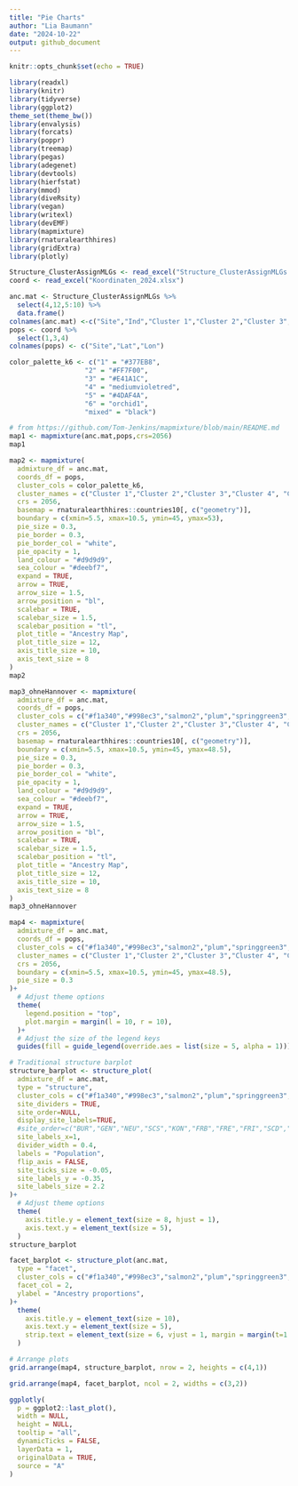 ```yaml
---
title: "Pie Charts"
author: "Lia Baumann"
date: "2024-10-22"
output: github_document
---
```


```r
knitr::opts_chunk$set(echo = TRUE)
```

```r
library(readxl)
library(knitr)
library(tidyverse)
library(ggplot2)
theme_set(theme_bw())
library(envalysis)
library(forcats)
library(poppr)
library(treemap)
library(pegas)
library(adegenet)
library(devtools)
library(hierfstat)
library(mmod)
library(diveRsity)
library(vegan)
library(writexl)
library(devEMF)
library(mapmixture)
library(rnaturalearthhires)
library(gridExtra)
library(plotly)

Structure_ClusterAssignMLGs <- read_excel("Structure_ClusterAssignMLGs.xlsx")
coord <- read_excel("Koordinaten_2024.xlsx")

anc.mat <- Structure_ClusterAssignMLGs %>%
  select(4,12,5:10) %>%
  data.frame()
colnames(anc.mat) <-c("Site","Ind","Cluster 1","Cluster 2","Cluster 3","Cluster 4","Cluster 5","Cluster 6")
pops <- coord %>%
  select(1,3,4)
colnames(pops) <- c("Site","Lat","Lon")

color_palette_k6 <- c("1" = "#377EB8",
                   "2" = "#FF7F00",
                   "3" = "#E41A1C",
                   "4" = "mediumvioletred",
                   "5" = "#4DAF4A",
                   "6" = "orchid1",
                   "mixed" = "black")
```

```r
# from https://github.com/Tom-Jenkins/mapmixture/blob/main/README.md
map1 <- mapmixture(anc.mat,pops,crs=2056)
map1

map2 <- mapmixture(
  admixture_df = anc.mat,
  coords_df = pops,
  cluster_cols = color_palette_k6,
  cluster_names = c("Cluster 1","Cluster 2","Cluster 3","Cluster 4", "Cluster 5","Cluster 6"),
  crs = 2056,
  basemap = rnaturalearthhires::countries10[, c("geometry")],
  boundary = c(xmin=5.5, xmax=10.5, ymin=45, ymax=53),
  pie_size = 0.3,
  pie_border = 0.3,
  pie_border_col = "white",
  pie_opacity = 1,
  land_colour = "#d9d9d9",
  sea_colour = "#deebf7",
  expand = TRUE,
  arrow = TRUE,
  arrow_size = 1.5,
  arrow_position = "bl",
  scalebar = TRUE,
  scalebar_size = 1.5,
  scalebar_position = "tl",
  plot_title = "Ancestry Map",
  plot_title_size = 12,
  axis_title_size = 10,
  axis_text_size = 8
)
map2

map3_ohneHannover <- mapmixture(
  admixture_df = anc.mat,
  coords_df = pops,
  cluster_cols = c("#f1a340","#998ec3","salmon2","plum","springgreen3","turquoise3"),
  cluster_names = c("Cluster 1","Cluster 2","Cluster 3","Cluster 4", "Cluster 5","Cluster 6"),
  crs = 2056,
  basemap = rnaturalearthhires::countries10[, c("geometry")],
  boundary = c(xmin=5.5, xmax=10.5, ymin=45, ymax=48.5),
  pie_size = 0.3,
  pie_border = 0.3,
  pie_border_col = "white",
  pie_opacity = 1,
  land_colour = "#d9d9d9",
  sea_colour = "#deebf7",
  expand = TRUE,
  arrow = TRUE,
  arrow_size = 1.5,
  arrow_position = "bl",
  scalebar = TRUE,
  scalebar_size = 1.5,
  scalebar_position = "tl",
  plot_title = "Ancestry Map",
  plot_title_size = 12,
  axis_title_size = 10,
  axis_text_size = 8
)
map3_ohneHannover

map4 <- mapmixture(
  admixture_df = anc.mat,
  coords_df = pops,
  cluster_cols = c("#f1a340","#998ec3","salmon2","plum","springgreen3","turquoise3"),
  cluster_names = c("Cluster 1","Cluster 2","Cluster 3","Cluster 4", "Cluster 5","Cluster 6"),
  crs = 2056,
  boundary = c(xmin=5.5, xmax=10.5, ymin=45, ymax=48.5),
  pie_size = 0.3
)+
  # Adjust theme options
  theme(
    legend.position = "top",
    plot.margin = margin(l = 10, r = 10),
  )+
  # Adjust the size of the legend keys
  guides(fill = guide_legend(override.aes = list(size = 5, alpha = 1)))

# Traditional structure barplot
structure_barplot <- structure_plot(
  admixture_df = anc.mat,
  type = "structure",
  cluster_cols = c("#f1a340","#998ec3","salmon2","plum","springgreen3","turquoise"),
  site_dividers = TRUE,
  site_order=NULL,
  display_site_labels=TRUE,
  #site_order=c("BUR","GEN","NEU","SCS","KON","FRB","FRE","FRI","SCD","SCG","SCL","WSL","LIM","BRU","RIE","TRO","ALD","UST","BAR","UEB","BOB","BOH","HAN"),
  site_labels_x=1,
  divider_width = 0.4,
  labels = "Population",
  flip_axis = FALSE,
  site_ticks_size = -0.05,
  site_labels_y = -0.35,
  site_labels_size = 2.2
)+
  # Adjust theme options
  theme(
    axis.title.y = element_text(size = 8, hjust = 1),
    axis.text.y = element_text(size = 5),
  )
structure_barplot

facet_barplot <- structure_plot(anc.mat,
  type = "facet",
  cluster_cols = c("#f1a340","#998ec3","salmon2","plum","springgreen3","turquoise"),
  facet_col = 2,
  ylabel = "Ancestry proportions",
)+
  theme(
    axis.title.y = element_text(size = 10),
    axis.text.y = element_text(size = 5),
    strip.text = element_text(size = 6, vjust = 1, margin = margin(t=1.5, r=0, b=1.5, l=0)),
  )

# Arrange plots
grid.arrange(map4, structure_barplot, nrow = 2, heights = c(4,1))

grid.arrange(map4, facet_barplot, ncol = 2, widths = c(3,2))

ggplotly(
  p = ggplot2::last_plot(),
  width = NULL,
  height = NULL,
  tooltip = "all",
  dynamicTicks = FALSE,
  layerData = 1,
  originalData = TRUE,
  source = "A"
)
```
